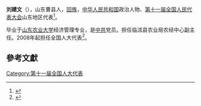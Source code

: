'''刘建文'''（{{bd|1968年||}}），山东曹县人，[[回族|回族]]，[[中华人民共和国|中华人民共和国]]政治人物、[[第十一届全国人民代表大会|第十一届全国人民代表大会]]山东地区代表<ref>{{cite web|author=新华网|title=第十一届全国人大代表|url=http://news.xinhuanet.com/ziliao/2008-03/03/content_7708230.htm?node=36628|publisher=新华网|accessdate=2014-01-07|archive-date=2014-01-10|archive-url=https://web.archive.org/web/20140110211415/http://news.xinhuanet.com/ziliao/2008-03/03/content_7708230.htm?node=36628|dead-url=no}}</ref>。

毕业于[[山东农业大学|山东农业大学]]经济管理专业，是[[中共|中共]]党员。担任临沭县农业局农经中心副主任。2008年起担任全国人大代表<ref>{{cite news|title=全国人大代表信息-刘建文|url=http://210.82.31.1:8084/delegate/viewDelegate.action?dbid=111245|accessdate=2013-04-05|newspaper=全国人大网|archive-url=https://web.archive.org/web/20140424082052/http://www.npc.gov.cn/delegate/viewDelegate.action?dbid=111245|archive-date=2014-04-24|dead-url=yes}}</ref>。

==參考文獻==
{{reflist}}
[[Category:第十一届全国人大代表|Category:第十一届全国人大代表]]